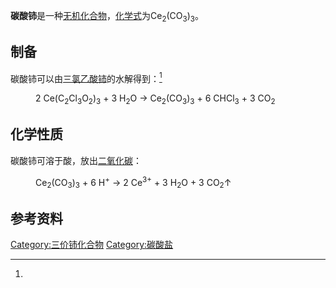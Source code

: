 {{chembox
| verifiedrevid = 
|   Name = 碳酸铈
|CustomizedImage=[[File:2.svg|File:2.svg]][[File:Ce3+.svg|File:Ce3+.svg]][[File:3.svg|File:3.svg]][[File:Carbonat-Ion.svg|File:Carbonat-Ion.svg]]
|   OtherNames = 
|   IUPACName = 碳酸铈(III)
| Section1 = {{Chembox Identifiers
|   ChemSpiderID_Ref = {{chemspidercite|correct|chemspider}}
| ChemSpiderID = 
| PubChem =
| InChI =
| InChIKey =
| SMILES = 
| StdInChI_Ref = {{stdinchicite|correct|chemspider}}
| StdInChI =
| StdInChIKey_Ref = {{stdinchicite|correct|chemspider}}
| StdInChIKey = 
| CASNo = 537-01-9
| CASNo_Ref = {{cascite|correct|CAS}}
| CASNo_Comment = 无水
| CASNo2 = 152510-12-8
| CASNo2_Ref = {{cascite|correct|CAS}}
| CASNo2_Comment = 五水
| CASNo3 = 36009-90-2
| CASNo3_Ref = {{cascite|correct|CAS}}
| CASNo3_Comment = 六水
| CASNo4 = 16454-92-5
| CASNo4_Ref = {{cascite|correct|CAS}}
| CASNo4_Comment = 八水
  }}
| Section2 = {{Chembox Properties
|   Formula = Ce<sub>2</sub>(CO<sub>3</sub>)<sub>3</sub>
|   MolarMass = 460.265（无水）<br />550.345（五水）
|   Appearance = 白色粉末（五水）<ref name=sc>《化学化工物性数据手册》（无机卷）. 化学工业出版社. P<sub>320</sub>. 7.2 碳酸盐. ISBN 7-5025-3591-8</ref>
|   Density = 
|   MeltingPt = 分解
|   BoilingPt = 
|   Solubility = 难溶<ref name=wj>《无机化学丛书》. 第七卷 钪 稀土元素. 易宪武 黄春晖 等编.科学出版社. P<sub>174</sub>. 碳酸盐. [[Special:网络书源/9787030305749|ISBN 978-7-03-030574-9]]</ref>
|   Solvent = 
|   SolubleOther = 
  }}
| Section7 = {{Chembox Hazards
|  EUHazardSymbol =
|  RPhrases =
|  SPhrases =
|  FlashPt = 
|  pKa = 
|  pKb = 
|  EUClass =
|  EUIndex = 
|  MainHazards = 
|  NFPA-H = 
|  NFPA-F = 
|  NFPA-R = 
|  NFPA-O = 
|  RSPhrases = 
|  Autoignition = 
|  ExploLimits = 
|  PEL = 
  }}
| Section8 = {{Chembox Related
|   Function = 
|   OtherFunctn = 
|   OtherAnions = 
|   OtherCations = [[碳酸镧|碳酸镧]]<br />[[碳酸镨|碳酸镨]]
|   OtherCpds = [[三氯乙酸铈|三氯乙酸铈]](III)
  }}
}}
'''碳酸铈'''是一种[[无机化合物|无机化合物]]，[[化学式|化学式]]为Ce<sub>2</sub>(CO<sub>3</sub>)<sub>3</sub>。
==制备==
碳酸铈可以由[[三氯乙酸铈|三氯乙酸铈]]的水解得到：<ref name=wj />
: 2 Ce(C<sub>2</sub>Cl<sub>3</sub>O<sub>2</sub>)<sub>3</sub> + 3 H<sub>2</sub>O → Ce<sub>2</sub>(CO<sub>3</sub>)<sub>3</sub> + 6 CHCl<sub>3</sub> + 3 CO<sub>2</sub>
==化学性质==
碳酸铈可溶于酸，放出[[二氧化碳|二氧化碳]]：
: Ce<sub>2</sub>(CO<sub>3</sub>)<sub>3</sub> + 6 H<sup>+</sup> → 2 Ce<sup>3+</sup> + 3 H<sub>2</sub>O + 3 CO<sub>2</sub>↑
==参考资料==
{{reflist}}

{{铈化合物}}

[[Category:三价铈化合物|Category:三价铈化合物]]
[[Category:碳酸盐|Category:碳酸盐]]